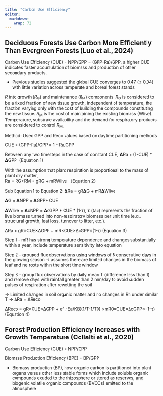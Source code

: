 ```yaml
---
title: "Carbon Use Efficiency"
editor: 
  markdown: 
    wrap: 72
---
```


## **Deciduous Forests Use Carbon More Efficiently Than Evergreen Forests (Luo et al., 2024)**

Carbon Use Efficiency (CUE) = NPP/GPP = (GPP-Ra)/GPP, a higher CUE
indicates faster accumulation of biomass and production of other
secondary products.

-   Previous studies suggested the global CUE converges to 0.47 (± 0.04)
    with little variation across temperate and boreal forest stands

*R* into growth (*R*~G~) and maintenance (*R*~M~) components, *R*~G~ is
considered to be a fixed fraction of new tissue growth, independent of
temperature, the fraction varying only with the cost of building the
compounds constituting the new tissue. *R*~M~ is the cost of maintaining
the existing biomass (Wlive). Temperature, substrate availability and
the demand for respiratory products are considered to control *R*~M.~

Method: Used GPP and Reco values based on daytime partitioning methods

CUE = (GPP-Ra)/GPP = 1 - Ra/GPP

Between any two timesteps in the case of constant CUE, 𝚫Ra = (1-CUE) \*
𝚫GPP（Equation 1)

With the assumption that plant respiration is proportional to the mass
of plant dry matter, \
Ra = RG+RM = gRG + mRWlive （Equation 2）

Sub Equation 1 to Equation 2: 𝚫Ra = gR𝚫G + mR𝚫Wlive

𝚫G = 𝚫NPP = 𝚫GPP\* CUE

𝚫Wlive = 𝚫cNPP = 𝚫cGPP \* CUE \* (1-τ), **τ** (tau) represents the
fraction of live biomass turned into non-respiratory biomass per unit
time (e.g., structural growth, leaf loss, turnover to litter, etc.).

ΔRa = gR×CUE×ΔGPP + mR×CUE×ΔcGPP×(1-τ) (Equation 3)

Step 1 - mR has strong temperature dependence and changes substantially
within a year, include temperature sensitivity into equation

Step 2 - grouped flux observations using windows of 5 consecutive days
in the growing season -\> assumes there are limited changes in the
biomass of leaf and ne roots within the short time window

Step 3 - group flux observations by daily mean T (difference less
than 1) and remove days with rainfall greater than 2 mm/day to avoid
sudden pulses of respiration after rewetting the soil

-\> Limited changes in soil organic matter and no changes in Rh under
similar T -\> ΔRa = ΔReco

ΔReco = gR×CUE×ΔGPP + e\^(-Ea/KB)(1/T-1/T0) ×mR0×CUE×ΔcGPP× (1-τ)
(Equation 4)

## **Forest Production Efficiency Increases with Growth Temperature (Collalti et al., 2020)**

Carbon Use Efficiency (CUE) = NPP/GPP

Biomass Production Efficiency (BPE) = BP/GPP

-   Biomass production (BP), how organic carbon is partitioned into
    plant organs versus other less stable forms which include soluble
    organic compounds exuded to the rhizosphere or stored as reserves,
    and biogenic volatile organic compounds (BVOCs) emitted to the
    atmosphere
